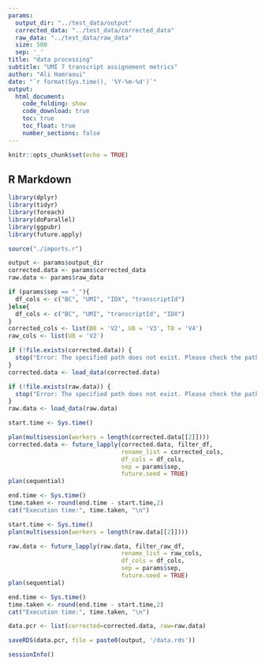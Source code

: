 ```yaml
---
params:
  output_dir: "../test_data/output"
  corrected_data: "../test_data/corrected_data"
  raw_data: "../test_data/raw_data"
  size: 500
  sep: '_'
title: "data processing"
subtitle: "UMI 7 transcript assignement metrics"
author: "Ali Hamraoui"
date: "`r format(Sys.time(), '%Y-%m-%d')`"
output:
  html_document:
    code_folding: show
    code_download: true
    toc: true
    toc_float: true
    number_sections: false
---
```


<style>
body {
text-align: justify}
</style>

```r
knitr::opts_chunk$set(echo = TRUE)
```

## R Markdown

```r
library(dplyr)
library(tidyr)
library(foreach)
library(doParallel)
library(ggpubr)
library(future.apply)
```

```r
source("./imports.r")
```

```r
output <- params$output_dir 
corrected.data <- params$corrected_data
raw.data <- params$raw_data 
```

```r
if (params$sep == "_"){
  df_cols <- c("BC", "UMI", "IDX", "transcriptId")
}else{
  df_cols <- c("BC", "UMI", "transcriptId", "IDX")
}
corrected_cols <- list(B8 = 'V2', U8 = 'V3', T8 = 'V4')
raw_cols <- list(U8 = 'V2')
```

```r
if (!file.exists(corrected.data)) {
  stop("Error: The specified path does not exist. Please check the path.")
}
corrected.data <- load_data(corrected.data)

if (!file.exists(raw.data)) {
  stop("Error: The specified path does not exist. Please check the path.")
}
raw.data <- load_data(raw.data)
```

```r
start.time <- Sys.time()

plan(multisession(workers = length(corrected.data[[2]])))  
corrected.data <- future_lapply(corrected.data, filter_df,
                                rename_list = corrected_cols,
                                df_cols = df_cols,
                                sep = params$sep,
                                future.seed = TRUE)
plan(sequential)

end.time <- Sys.time()
time.taken <- round(end.time - start.time,2)
cat("Execution time:", time.taken, "\n")
```

```r
start.time <- Sys.time()
plan(multisession(workers = length(raw.data[[2]])))

raw.data <- future_lapply(raw.data, filter_raw_df,
                                rename_list = raw_cols,
                                df_cols = df_cols,
                                sep = params$sep,
                                future.seed = TRUE)
plan(sequential)

end.time <- Sys.time()
time.taken <- round(end.time - start.time,2)
cat("Execution time:", time.taken, "\n")
```

```r
data.pcr <- list(corrected=corrected.data, raw=raw.data)
```

```r
saveRDS(data.pcr, file = paste0(output, '/data.rds'))
```

```r
sessionInfo()
```

